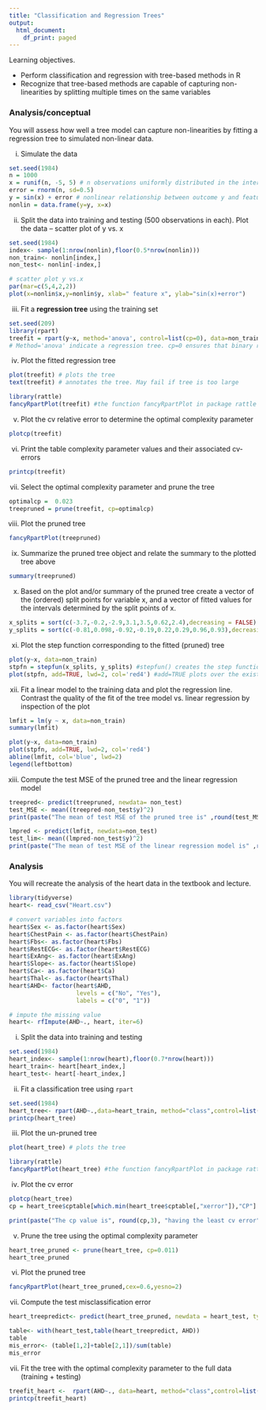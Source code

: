 ```yaml
---
title: "Classification and Regression Trees"
output:
  html_document:
    df_print: paged
---
```

Learning objectives.

- Perform classification and regression with tree-based methods in R
- Recognize that tree-based methods are capable of capturing non-linearities by splitting multiple times on the same variables

### Analysis/conceptual
You will assess how well a tree model can capture non-linearities by fitting a regression tree to simulated non-linear data.

i. Simulate the data

```r
set.seed(1984) 
n = 1000
x = runif(n, -5, 5) # n observations uniformly distributed in the interval -5 to 5
error = rnorm(n, sd=0.5)
y = sin(x) + error # nonlinear relationship between outcome y and feature x
nonlin = data.frame(y=y, x=x)
```

ii. Split the data into training and testing (500 observations in each). Plot the data -- scatter plot of y vs. x

```r
set.seed(1984)
index<- sample(1:nrow(nonlin),floor(0.5*nrow(nonlin)))
non_train<- nonlin[index,]
non_test<- nonlin[-index,]

# scatter plot y vs.x
par(mar=c(5,4,2,2))
plot(x=nonlin$x,y=nonlin$y, xlab=" feature x", ylab="sin(x)+error")
```

iii. Fit a __regression tree__ using the training set 

```r
set.seed(209)
library(rpart) 
treefit = rpart(y~x, method='anova', control=list(cp=0), data=non_train) 
# Method='anova' indicate a regression tree. cp=0 ensures that binary recursive partitioning will not stop early due to lack of improvement in RSS by an amount of at least cp
```

iv. Plot the fitted regression tree

```r
plot(treefit) # plots the tree
text(treefit) # annotates the tree. May fail if tree is too large

library(rattle)
fancyRpartPlot(treefit) #the function fancyRpartPlot in package rattle draws good looking trees!
```

v. Plot the cv relative error to determine the optimal complexity parameter

```r
plotcp(treefit)
```

vi. Print the table complexity parameter values and their associated cv-errors

```r
printcp(treefit)
```

vii. Select the optimal complexity parameter and prune the tree

```r
optimalcp =  0.023
treepruned = prune(treefit, cp=optimalcp)
```

viii. Plot the pruned tree
```r
fancyRpartPlot(treepruned)
```


ix. Summarize the pruned tree object and relate the summary to the plotted tree above

```r
summary(treepruned)
```

x. Based on the plot and/or summary of the pruned tree create a vector of the (ordered) split points for variable x, and a vector of fitted values for the intervals determined by the split points of x.

```r
x_splits = sort(c(-3.7,-0.2,-2.9,3.1,3.5,0.62,2.4),decreasing = FALSE)
y_splits = sort(c(-0.81,0.098,-0.92,-0.19,0.22,0.29,0.96,0.93),decreasing = FALSE)
```

xi. Plot the step function corresponding to the fitted (pruned) tree

```r
plot(y~x, data=non_train)
stpfn = stepfun(x_splits, y_splits) #stepfun() creates the step function 
plot(stpfn, add=TRUE, lwd=2, col='red4') #add=TRUE plots over the existing plot 
```

xii. Fit a linear model to the training data and plot the regression line. Contrast the quality of the fit of the tree model vs. linear regression by inspection of the plot

```r
lmfit = lm(y ~ x, data=non_train)
summary(lmfit)

plot(y~x, data=non_train)
plot(stpfn, add=TRUE, lwd=2, col='red4')
abline(lmfit, col='blue', lwd=2)
legend(leftbottom)
```
 
xiii. Compute the test MSE of the pruned tree and the linear regression model
```r
treepred<- predict(treepruned, newdata= non_test)
test_MSE <- mean((treepred-non_test$y)^2)
print(paste("The mean of test MSE of the pruned tree is" ,round(test_MSE,3)))

lmpred <- predict(lmfit, newdata=non_test)
test_lim<- mean((lmpred-non_test$y)^2)
print(paste("The mean of test MSE of the linear regression model is" ,round(test_lim,3)))
```


### Analysis
You will recreate the analysis of the heart data in the textbook and lecture. 
```r
library(tidyverse)
heart<- read_csv("Heart.csv")

# convert variables into factors
heart$Sex <- as.factor(heart$Sex)
heart$ChestPain <- as.factor(heart$ChestPain)
heart$Fbs<- as.factor(heart$Fbs)
heart$RestECG<- as.factor(heart$RestECG)
heart$ExAng<- as.factor(heart$ExAng)
heart$Slope<- as.factor(heart$Slope)
heart$Ca<- as.factor(heart$Ca)
heart$Thal<- as.factor(heart$Thal)
heart$AHD<- factor(heart$AHD,
                   levels = c("No", "Yes"), 
                   labels = c("0", "1"))  

# impute the missing value
heart<- rfImpute(AHD~., heart, iter=6)
```

i.   Split the data into training and testing
```r
set.seed(1984)
heart_index<- sample(1:nrow(heart),floor(0.7*nrow(heart)))
heart_train<- heart[heart_index,]
heart_test<- heart[-heart_index,]
```

ii.  Fit a classification tree using ``rpart``
```r
set.seed(1984)
heart_tree<- rpart(AHD~.,data=heart_train, method="class",control=list(minsplit=15, minbucket=5,cp=0))
printcp(heart_tree)
```

iii. Plot the un-pruned tree
```r
plot(heart_tree) # plots the tree

library(rattle)
fancyRpartPlot(heart_tree) #the function fancyRpartPlot in package rattle draws good looking trees!
```

iv.  Plot the cv error
```r
plotcp(heart_tree)
cp = heart_tree$cptable[which.min(heart_tree$cptable[,"xerror"]),"CP"]

print(paste("The cp value is", round(cp,3), "having the least cv error"))
```

v.  Prune the tree using the optimal complexity parameter
```r
heart_tree_pruned <- prune(heart_tree, cp=0.011)
heart_tree_pruned
```

vi. Plot the pruned tree
```r
fancyRpartPlot(heart_tree_pruned,cex=0.6,yesno=2)
```
 
vii. Compute the test misclassification error
```r
heart_treepredict<- predict(heart_tree_pruned, newdata = heart_test, type="class")

table<- with(heart_test,table(heart_treepredict, AHD))
table
mis_error<- (table[1,2]+table[2,1])/sum(table)
mis_error

```


vii. Fit the tree with the optimal complexity parameter to the full data (training + testing)

```r
treefit_heart <-  rpart(AHD~., data=heart, method="class",control=list(minsplit=15, minbucket=5, cp=0.011))
printcp(treefit_heart)
```



